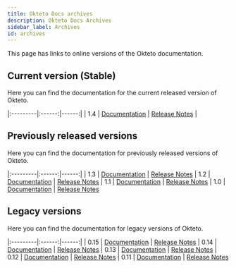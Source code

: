 ```yaml
---
title: Okteto Docs archives
description: Okteto Docs Archives
sidebar_label: Archives
id: archives
---
```


This page has links to online versions of the Okteto documentation.

## Current version (Stable)
Here you can find the documentation for the current released version of Okteto.

|:---------|:------:|------:|
| 1.4      | [Documentation](/docs/1.4/welcome/overview/)       |  [Release Notes](/docs/1.4/self-hosted/install/releases/) |



## Previously released versions

Here you can find the documentation for previously released versions of Okteto.

|:---------|:------:|------:|
| 1.3      | [Documentation](/docs/1.3/welcome/overview/)       |  [Release Notes](/docs/1.3/self-hosted/install/releases/)
| 1.2      | [Documentation](/docs/1.2/welcome/overview/)       |  [Release Notes](/docs/1.2/self-hosted/install/releases/)
| 1.1      | [Documentation](/docs/1.1/welcome/overview/)       |  [Release Notes](/docs/1.1/self-hosted/install/releases/)
| 1.0      | [Documentation](/docs/1.0/welcome/overview/)       |  [Release Notes](/docs/1.0/self-hosted/install/releases/)

## Legacy versions

Here you can find the documentation for legacy versions of Okteto.

|:---------|:------:|------:|
| 0.15      | [Documentation](/docs/0.15/welcome/overview/)       |  [Release Notes](/docs/0.15/enterprise/install/releases/)
| 0.14      | [Documentation](/docs/0.14/welcome/overview/)       |  [Release Notes](/docs/0.14/enterprise/install/releases/)
| 0.13      | [Documentation](/docs/0.13/welcome/overview/)       |  [Release Notes](/docs/0.13/enterprise/install/releases/)
| 0.12      | [Documentation](/docs/0.12/welcome/overview/)       |  [Release Notes](/docs/0.12/enterprise/install/releases/)
| 0.11      | [Documentation](/docs/0.11/welcome/overview/)       |  [Release Notes](/docs/0.11/enterprise/install/releases/)